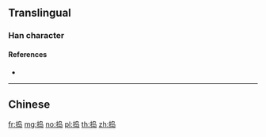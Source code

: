{{also|搗}}
==Translingual==
{{Han simplified forms|擣|𢭏|捣|ex=y}}

===Han character===
{{Han char|rn=64|rad=手|as=07|sn=10|four=|canj=QPYU|ids=⿰扌岛}}

====References====
* {{Han ref|kx=0434.241|hdz=31887.020|uh=6363}}

----

==Chinese==
{{zh-see|搗}}

[[fr:捣]]
[[mg:捣]]
[[no:捣]]
[[pl:捣]]
[[th:捣]]
[[zh:捣]]